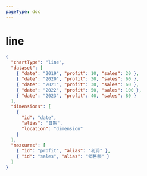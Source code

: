 ```yaml
---
pageType: doc
---
```


# line


<LineChart />

```json title="折线图" {2}
{
  "chartType": "line",
  "dataset": [
    { "date": "2019", "profit": 10, "sales": 20 },
    { "date": "2020", "profit": 30, "sales": 60 },
    { "date": "2021", "profit": 30, "sales": 60 },
    { "date": "2022", "profit": 50, "sales": 100 },
    { "date": "2023", "profit": 40, "sales": 80 }
  ],
  "dimensions": [
    {
      "id": "date",
      "alias": "日期",
      "location": "dimension"
    }
  ],
  "measures": [
    { "id": "profit", "alias": "利润" },
    { "id": "sales", "alias": "销售额" }
  ]
}
```
